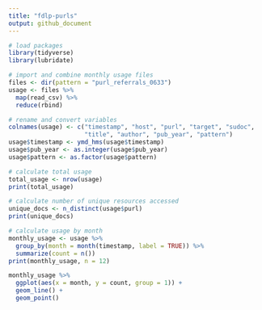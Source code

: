 ```yaml
---
title: "fdlp-purls"
output: github_document
---
```


```r
# load packages
library(tidyverse)
library(lubridate)
```

```r
# import and combine monthly usage files
files <- dir(pattern = "purl_referrals_0633")
usage <- files %>%
  map(read_csv) %>%
  reduce(rbind)
```

```r
# rename and convert variables
colnames(usage) <- c("timestamp", "host", "purl", "target", "sudoc", 
                     "title", "author", "pub_year", "pattern")
usage$timestamp <- ymd_hms(usage$timestamp)
usage$pub_year <- as.integer(usage$pub_year)
usage$pattern <- as.factor(usage$pattern)
```

```r
# calculate total usage
total_usage <- nrow(usage)
print(total_usage)
```

```r
# calculate number of unique resources accessed
unique_docs <- n_distinct(usage$purl)
print(unique_docs)
```

```r
# calculate usage by month
monthly_usage <- usage %>%
  group_by(month = month(timestamp, label = TRUE)) %>%
  summarize(count = n())
print(monthly_usage, n = 12)
```

```r
monthly_usage %>%
  ggplot(aes(x = month, y = count, group = 1)) +
  geom_line() +
  geom_point()
```

